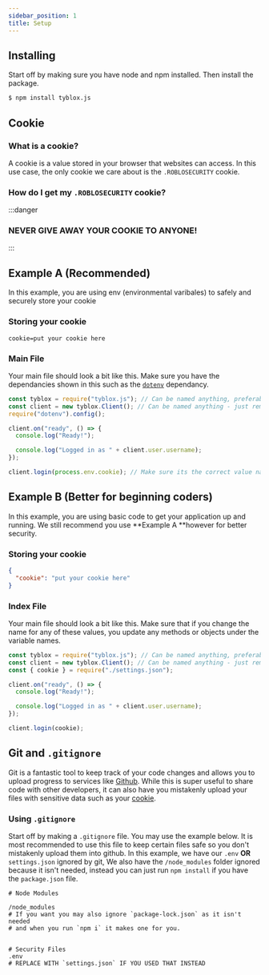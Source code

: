 ```yaml
---
sidebar_position: 1
title: Setup
---
```


## Installing

Start off by making sure you have node and npm installed. Then install the package.

```sh
$ npm install tyblox.js
```

## Cookie

### What is a cookie?

A cookie is a value stored in your browser that websites can access. In this use case, the only cookie we care about is the `.ROBLOSECURITY` cookie.

### How do I get my `.ROBLOSECURITY` cookie?

:::danger

### NEVER GIVE AWAY YOUR COOKIE TO ANYONE! <a href="never_give_away_cookies" id="never_give_away_cookies"></a>

:::

## Example A (Recommended)

In this example, you are using env (environmental varibales) to safely and securely store your cookie

### Storing your cookie

```env
cookie=put your cookie here
```

### Main File

Your main file should look a bit like this. Make sure you have the dependancies shown in this such as the [`dotenv`](https://npmjs.com/package/dotenv) dependancy.

```js title="index.js"
const tyblox = require("tyblox.js"); // Can be named anything, preferably tyblox.
const client = new tyblox.Client(); // Can be named anything - just remember to keep the same name
require("dotenv").config();

client.on("ready", () => {
  console.log("Ready!");

  console.log("Logged in as " + client.user.username);
});

client.login(process.env.cookie); // Make sure its the correct value name for your Roblox Cookie
```

## Example B (Better for beginning coders)

In this example, you are using basic code to get your application up and running. We still recommend you use **Example A **however for better security.

### Storing your cookie

```json title="settings.json"
{
  "cookie": "put your cookie here"
}
```

### Index File

Your main file should look a bit like this. Make sure that if you change the name for any of these values, you update any methods or objects under the variable names.

```js title="index.js"
const tyblox = require("tyblox.js"); // Can be named anything, preferably tyblox.
const client = new tyblox.Client(); // Can be named anything - just remember to keep the same name
const { cookie } = require("./settings.json");

client.on("ready", () => {
  console.log("Ready!");

  console.log("Logged in as " + client.user.username);
});

client.login(cookie);
```

## Git and `.gitignore`

Git is a fantastic tool to keep track of your code changes and allows you to upload progress to services like [Github](https://github.com). While this is super useful to share code with other developers, it can also have you mistakenly upload your files with sensitive data such as your [cookie](getting-started.md#cookie).

### Using `.gitignore`

Start off by making a `.gitignore` file. You may use the example below. It is most recommended to use this file to keep certain files safe so you don't mistakenly upload them into github. In this example, we have our `.env` **OR** `settings.json` ignored by git, We also have the `/node_modules` folder ignored because it isn't needed, instead you can just run `npm install` if you have the `package.json` file.&#x20;

```gitignore title=".gitignore"
# Node Modules

/node_modules
# If you want you may also ignore `package-lock.json` as it isn't needed
# and when you run `npm i` it makes one for you.


# Security Files
.env
# REPLACE WITH `settings.json` IF YOU USED THAT INSTEAD
```
